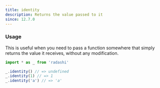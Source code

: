 ```yaml
---
title: identity
description: Returns the value passed to it
since: 12.7.0
---
```


### Usage

This is useful when you need to pass a function somewhere that simply returns the value it receives, without any modification.

```ts
import * as _ from 'radashi'

_.identity() // => undefined
_.identity(1) // => 1
_.identity('a') // => 'a'
```
